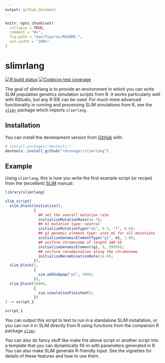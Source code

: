 ```yaml
---
output: github_document
---
```


<!-- README.md is generated from README.Rmd. Please edit that file -->

```r
knitr::opts_chunk$set(
  collapse = TRUE,
  comment = "#>",
  fig.path = "man/figures/README-",
  out.width = "100%"
)
```
# slimrlang

<!-- badges: start -->
[![R build status](https://github.com/rdinnager/slimrlang/workflows/R-CMD-check/badge.svg)](https://github.com/rdinnager/slimrlang/actions)
[![Codecov test coverage](https://codecov.io/gh/rdinnager/slimrlang/branch/master/graph/badge.svg)](https://codecov.io/gh/rdinnager/slimrlang?branch=master)
<!-- badges: end -->

The goal of slimrlang is to provide an environment in which you can write SLiM population genetics simulation scripts from R. It works particularly well with RStudio, but any R IDE can be used. For much more advanced functionality in running and processing SLiM simulations from R, see the [`slimr`](https://github.com/rdinnager/slimr) package which imports `slimrlang`.

## Installation

You can install the development version from [GitHub](https://github.com/) with:

``` r
# install.packages("devtools")
devtools::install_github("rdinnager/slimrlang")
```
## Example

Using `slimrlang`, this is how you write the first example script (or recipe) from the (excellent) [SLiM](https://messerlab.org/slim/) manual:

```r
library(slimrlang)

slim_script(
  slim_block(initialize(),
             {
               ## set the overall mutation rate
               initializeMutationRate(1e-7); 
               ## m1 mutation type: neutral
               initializeMutationType("m1", 0.5, "f", 0.0);
               ## g1 genomic element type: uses m1 for all mutations
               initializeGenomicElementType("g1", m1, 1.0);
               ## uniform chromosome of length 100 kb
               initializeGenomicElement(g1, 0, 99999);
               ## uniform recombination along the chromosome
               initializeRecombinationRate(1e-8);
             }),
  slim_block(1,
             {
               sim.addSubpop("p1", 500);
             }),
  slim_block(10000,
             {
               sim.simulationFinished();
             })
) -> script_1

script_1
```

You can output this script to text to run in a standalone SLiM installation, or you can run it in SLiM directly from R using functions from the companion R package [`slimr`](https://github.com/rdinnager/slimr).

You can also do fancy stuff like make the above script or another script into a template that you can dynamically fill-in with parameters generated in R. You can also make SLiM generate R-friendly input. See the vignettes for details of these features and how to use them.
